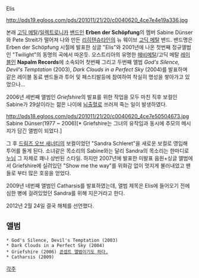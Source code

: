 Elis

http://pds19.egloos.com/pds/201011/21/20/c0040620_4ce7e4e19a336.jpg

본래 [[고딕 메탈]]/[[일렉트로니카]] [[밴드]]인 '''Erben der Schöpfung'''의 멤버 Sabine Dünser 와 Pete Streit가 떨어져 나와 만든 [[리히텐슈타인]]의 뉴 웨이브 [[고딕 메탈]] 밴드.
밴드명은 Erben der Schöpfung 시절에 발표한 싱글 "Elis"와 2001년에 나온 첫번째 정규앨범인 "Twilight"의 동명의 곡에서 따온듯.
오스트리아의 유명한 [[헤비메탈]]/고딕 메탈 [[레이블]]인 '''Napalm Records'''에 소속되어 첫번째 그리고 두번째 앨범 ''God's Silence, Devil's Temptation'' (2003), ''Dark Clouds in a Perfect Sky'' (2004)를 발표하며 같은 레이블 동료 밴드들과 투어 및 페스티발등에 참여하여 착실히 명성을 쌓아가고 있었으나...

2006년 세번째 앨범인 ''Griefshire''의 발표를 위한 작업을 모두 마친 직후 보컬인 Sabine가 29살이라는 젊은 나이에 [[뇌출혈]]로 쓰러져 죽는 일이 발생하였다.

http://pds18.egloos.com/pds/201011/21/20/c0040620_4ce7e50504673.jpg
Sabine Dünser(1977 ~ 2006)[* Griefshire는 그녀의 유작임과 동시에 추모의 메시지가 담긴 앨범이 되었다.]

그 후 [[드림즈 오브 새너티]]의 보컬이었던 "Sandra Schleret"을 새로운 보컬로 영입해 투어를 돌게 된다.
소녀같은 목소리의 Sabine와는 달리 Sandra의 목소리는 한마디로 [[누님]] 그 자체로 꽤나 상반된 스타일. 
하지만 2007년에 발표한 미발표 음원+싱글 앨범에서 Griefshire에 실려있던 "Show me the way"를 위화감 없이 멋지게 불러내었고 팬들로 부터 많은 호응을 얻었다.

2009년 네번째 앨범인 Catharsis를 발표하였는데, 앨범 제목은 Elis에 들어오기 전에 심한 병에 걸려있었던 Sandra를 위해 지은거라고 한다.

2012년 2월 24일 결국 해체를 선언했다. 


== 앨범 ==

 * God's Silence, Devil's Temptation (2003)
 * Dark Clouds in a Perfect Sky (2004)
 * Griefshire (2006) [http://en.wikipedia.org/wiki/Griefshire 콘셉트 앨범이기도 하다.]
 * Catharsis (2009)

{{{#!html
<object width="560" height="340"><param name="movie" value="http://www.youtube.com/v/Bgirv6mO8sY?fs=1&amp;hl=ko_KR"></param><param name="allowFullScreen" value="true"></param><param name="allowscriptaccess" value="always"></param><embed src="http://www.youtube.com/v/Bgirv6mO8sY?fs=1&amp;hl=ko_KR" type="application/x-shockwave-flash" allowscriptaccess="always" allowfullscreen="true" width="560" height="340"></embed></object>}}}

{{{#!html
<object width="425" height="344"><param name="movie" value="http://www.youtube.com/v/2cwoN625qSA?fs=1&amp;hl=ko_KR"></param><param name="allowFullScreen" value="true"></param><param name="allowscriptaccess" value="always"></param><embed src="http://www.youtube.com/v/2cwoN625qSA?fs=1&amp;hl=ko_KR" type="application/x-shockwave-flash" allowscriptaccess="always" allowfullscreen="true" width="425" height="344"></embed></object>}}}



[[각주]]
